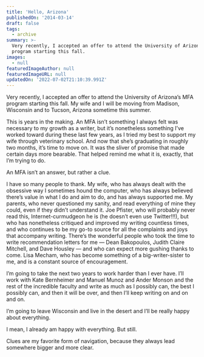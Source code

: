 ```yaml
---
title: 'Hello, Arizona'
publishedOn: '2014-03-14'
draft: false
tags:
  - archive
summary: >-
  Very recently, I accepted an offer to attend the University of Arizona’s MFA
  program starting this fall.
images:
  - null
featuredImageAuthor: null
featuredImageURL: null
updatedOn: '2022-07-02T21:10:39.991Z'
---
```


Very recently, I accepted an offer to attend the University of Arizona’s MFA program starting this fall. My wife and I will be moving from Madison, Wisconsin and to Tucson, Arizona sometime this summer.

This is years in the making. An MFA isn’t something I always felt was necessary to my growth as a writer, but it’s nonetheless something I’ve worked toward during these last few years, as I tried my best to support my wife through veterinary school. And now that she’s graduating in roughly two months, it’s time to move on. It was the sliver of promise that made certain days more bearable. That helped remind me what it is, exactly, that I’m trying to do.

An MFA isn’t an answer, but rather a clue.

I have so many people to thank. My wife, who has always dealt with the obsessive way I sometimes hound the computer, who has always believed there’s value in what I do and aim to do, and has always supported me. My parents, who never questioned my sanity, and read everything of mine they could, even if they didn’t understand it. Joe Pfister, who will probably never read this, Internet-curmudgeon he is (he doesn’t even use Twitter!!!), but who has nonetheless critiqued and improved my writing countless times, and who continues to be my go-to source for all the complaints and joys that accompany writing. There’s the wonderful people who took the time to write recommendation letters for me — Dean Bakopoulos, Judith Claire Mitchell, and Dave Housley — and who can expect more gushing thanks to come. Lisa Mecham, who has become something of a big-writer-sister to me, and is a constant source of encouragement.

I’m going to take the next two years to work harder than I ever have. I’ll work with Kate Bernheimer and Manuel Munoz and Ander Monson and the rest of the incredible faculty and write as much as I possibly can, the best I possibly can, and then it will be over, and then I’ll keep writing on and on and on.

I’m going to leave Wisconsin and live in the desert and I’ll be really happy about everything.

I mean, I already am happy with everything. But still.

Clues are my favorite form of navigation, because they always lead somewhere bigger and more clear.
